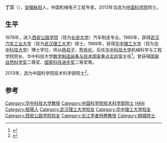 '''丁汉'''（{{bd|1963年|8月|}}），[[安徽|安徽]][[枞阳|枞阳]]人，中国机械电子工程专家。2013年当选为[[中国科学院|中国科学院]]院士。

==生平==
1978年，进入[[西安公路学院|西安公路学院]]（现为[[长安大学|长安大学]]）汽车制造专业。1985年，获得[[武汉汽车工业大学|武汉汽车工业大学]]（现为[[武汉理工大学|武汉理工大学]]）硕士。1989年，获得[[华中理工大学|华中理工大学]]（现为[[华中科技大学|华中科技大学]]）博士学位，师从[[杨叔子|杨叔子]]、[[熊有伦|熊有伦]]。后任[[华中科技大学|华中科技大学]]机械科学与工程学院院长、华中科技大学[[数字制造装备与技术国家重点实验室|数字制造装备与技术国家重点实验室]]主任<ref>{{cite news|title=丁汉：给力数字化制造|url=http://news.163.com/13/1220/05/9GGVL59A00014AED.html|accessdate=2014-07-22|newspaper=网易|archive-date=2014-07-28|archive-url=https://web.archive.org/web/20140728234545/http://news.163.com/13/1220/05/9GGVL59A00014AED.html|dead-url=no}}</ref>。曾获得[[国家自然科学奖|国家自然科学奖]]二等奖、[[国家科技进步奖|国家科技进步奖]]二等奖等。

2013年，选为中国科学院技术科学部院士<ref>{{cite news|title=图文：中国科学院院士丁汉|url=http://news.sina.com.cn/o/p/2013-12-20/072029034875.shtml|accessdate=2014-07-22|newspaper=新浪网|archive-date=2014-07-29|archive-url=https://web.archive.org/web/20140729004200/http://news.sina.com.cn/o/p/2013-12-20/072029034875.shtml|dead-url=no}}</ref>。

==参考==
{{reflist}}

{{世界一流大学建设高校校长}}
{{中国科学院技术科学部院士}}
{{第四批“长江学者奖励计划”特聘教授}}
{{Authority control}}
{{DEFAULTSORT:D}}
[[Category:华中科技大学教授|Category:华中科技大学教授]]
[[Category:中国科学院技术科学部院士|Category:中国科学院技术科学部院士]]
[[Category:丁姓|HAN]]
[[Category:樅陽人|Category:樅陽人]]
[[Category:武汉理工大学校友|Category:武汉理工大学校友]]
[[Category:华中理工大学校友|Category:华中理工大学校友]]
[[Category:西安公路学院校友|Category:西安公路学院校友]]
[[Category:长江学者特聘教授|Category:长江学者特聘教授]]
[[Category:桐城院士|Category:桐城院士]]